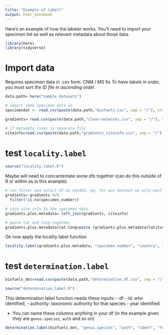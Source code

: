 ```yaml
---
title: "Example of labelr"
output: html_notebook
---
```


Here's an example of how the labeler works. You'll need to import your specimen list as well as relevant metadata about those data.

```r
library(here)
library(tidyverse)
```


# Import data

Requires specimen data in .csv form.
CNM / MS fix *To have labels in order, you must sort the ID file in ascending order.*

```r
data.path= here("sample datasets")

# import some specimen data in
specimendat <- read.csv(paste(data.path,"biofuels.csv", sep = "/"), stringsAsFactors = F)

gradients= read.csv(paste(data.path,"clean-networks.csv", sep = "/"), stringsAsFactors = F)

# if metadata lives in separate file
siteinfo=read.csv(paste(data.path,"gradients_siteinfo.csv", sep = "/"), stringsAsFactors = F)

```

# test `locality.label`

```r
source("locality.label.R")
```

Maybe will need to concantentate some dfs together (can do this outside of R or within as in this example)

```r
# can filter and select df as needed, eg. for our dataset we only want the subset of this df that has specimen numbers
gradients= gradients %>% 
  filter(!is.na(specimen_number))

# join site info to the specimen data
gradients.plus.metadata= left_join(gradients, siteinfo)

# paste lat and long together
gradients.plus.metadata$lat.long=paste (gradients.plus.metadata$latitude, "N," , gradients.plus.metadata$longitude,'W')

```


Ok now apply the locality label function
```r
locality.label(gradients.plus.metadata, "specimen_number", "country", "state", "county", "generalgeo", "lat.long", "date", "who")
```


# test `determination.label`

```r
biofuels_det=read.csv(paste(data.path,"determination.df.csv", sep = "/"), stringsAsFactors = F)
```

```r
source("determination.label.R")
```

This determination label function needs these inputs:
- df
- id: who identified,
- authority: taxonomic authority for that species
- year identified

+ You can name these columns anything in your df (in the example given they are `genus.species`, `auth` and so on)

```r
determination.label(biofuels_det, "genus.species", "auth", "ident", "Year")
```


